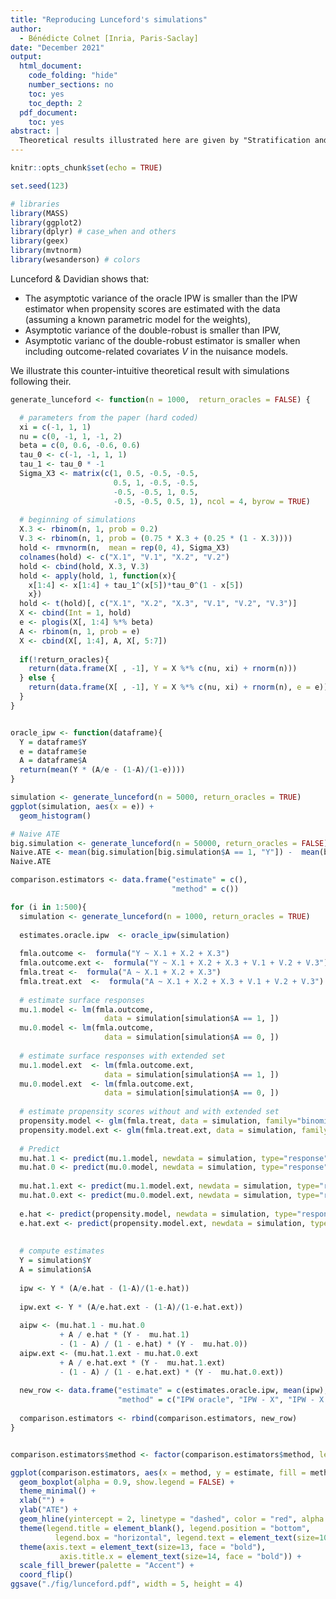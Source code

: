 ```yaml
---
title: "Reproducing Lunceford's simulations"
author:
  - Bénédicte Colnet [Inria, Paris-Saclay]
date: "December 2021"
output:
  html_document:
    code_folding: "hide"
    number_sections: no
    toc: yes
    toc_depth: 2
  pdf_document:
    toc: yes
abstract: | 
  Theoretical results illustrated here are given by "Stratification and weighting via the propensity score in estimation of causal treatment effects: a comparative study" from Lunceford & Davidian in 2004, and the code is inpired from the *geex* library from Bradley Saul. 
---
```


```r
knitr::opts_chunk$set(echo = TRUE)

set.seed(123)

# libraries
library(MASS)
library(ggplot2)
library(dplyr) # case_when and others
library(geex)
library(mvtnorm)
library(wesanderson) # colors
```

Lunceford & Davidian shows that:

- The asymptotic variance of the oracle IPW is smaller than the IPW estimator when propensity scores are estimated with the data (assuming a known parametric model for the weights),
- Asymptotic variance of the double-robust is smaller than IPW,
- Asymptotic varianc of the double-robust estimator is smaller when including outcome-related covariates $V$ in the nuisance models.

We illustrate this counter-intuitive theoretical result with simulations following their.


```r
generate_lunceford <- function(n = 1000,  return_oracles = FALSE) {

  # parameters from the paper (hard coded)
  xi = c(-1, 1, 1)
  nu = c(0, -1, 1, -1, 2)
  beta = c(0, 0.6, -0.6, 0.6)
  tau_0 <- c(-1, -1, 1, 1)
  tau_1 <- tau_0 * -1
  Sigma_X3 <- matrix(c(1, 0.5, -0.5, -0.5, 
                       0.5, 1, -0.5, -0.5,
                       -0.5, -0.5, 1, 0.5, 
                       -0.5, -0.5, 0.5, 1), ncol = 4, byrow = TRUE)
  
  # beginning of simulations
  X.3 <- rbinom(n, 1, prob = 0.2)
  V.3 <- rbinom(n, 1, prob = (0.75 * X.3 + (0.25 * (1 - X.3))))
  hold <- rmvnorm(n,  mean = rep(0, 4), Sigma_X3)
  colnames(hold) <- c("X.1", "V.1", "X.2", "V.2")
  hold <- cbind(hold, X.3, V.3)
  hold <- apply(hold, 1, function(x){
    x[1:4] <- x[1:4] + tau_1^(x[5])*tau_0^(1 - x[5])
    x})
  hold <- t(hold)[, c("X.1", "X.2", "X.3", "V.1", "V.2", "V.3")]
  X <- cbind(Int = 1, hold)
  e <- plogis(X[, 1:4] %*% beta)
  A <- rbinom(n, 1, prob = e)
  X <- cbind(X[, 1:4], A, X[, 5:7])
  
  if(!return_oracles){
    return(data.frame(X[ , -1], Y = X %*% c(nu, xi) + rnorm(n)))
  } else {
    return(data.frame(X[ , -1], Y = X %*% c(nu, xi) + rnorm(n), e = e))
  }
}


oracle_ipw <- function(dataframe){
  Y = dataframe$Y
  e = dataframe$e
  A = dataframe$A
  return(mean(Y * (A/e - (1-A)/(1-e))))
}

```

```r
simulation <- generate_lunceford(n = 5000, return_oracles = TRUE)
ggplot(simulation, aes(x = e)) +
  geom_histogram()
```
```r
# Naive ATE
big.simulation <- generate_lunceford(n = 50000, return_oracles = FALSE)
Naive.ATE <- mean(big.simulation[big.simulation$A == 1, "Y"]) -  mean(big.simulation[big.simulation$A == 0, "Y"])
Naive.ATE
```



```r
comparison.estimators <- data.frame("estimate" = c(),
                                    "method" = c())

for (i in 1:500){
  simulation <- generate_lunceford(n = 1000, return_oracles = TRUE)
  
  estimates.oracle.ipw  <- oracle_ipw(simulation)
  
  fmla.outcome <-  formula("Y ~ X.1 + X.2 + X.3")
  fmla.outcome.ext <-  formula("Y ~ X.1 + X.2 + X.3 + V.1 + V.2 + V.3")
  fmla.treat <-  formula("A ~ X.1 + X.2 + X.3")
  fmla.treat.ext  <-  formula("A ~ X.1 + X.2 + X.3 + V.1 + V.2 + V.3")
  
  # estimate surface responses
  mu.1.model <- lm(fmla.outcome, 
                     data = simulation[simulation$A == 1, ])
  mu.0.model <- lm(fmla.outcome, 
                     data = simulation[simulation$A == 0, ])
  
  # estimate surface responses with extended set
  mu.1.model.ext  <- lm(fmla.outcome.ext, 
                     data = simulation[simulation$A == 1, ])
  mu.0.model.ext  <- lm(fmla.outcome.ext, 
                     data = simulation[simulation$A == 0, ])
  
  # estimate propensity scores without and with extended set
  propensity.model <- glm(fmla.treat, data = simulation, family="binomial")
  propensity.model.ext <- glm(fmla.treat.ext, data = simulation, family="binomial")
  
  # Predict
  mu.hat.1 <- predict(mu.1.model, newdata = simulation, type="response")
  mu.hat.0 <- predict(mu.0.model, newdata = simulation, type="response")
  
  mu.hat.1.ext <- predict(mu.1.model.ext, newdata = simulation, type="response")
  mu.hat.0.ext <- predict(mu.0.model.ext, newdata = simulation, type="response")
  
  e.hat <- predict(propensity.model, newdata = simulation, type="response")
  e.hat.ext <- predict(propensity.model.ext, newdata = simulation, type="response")
  
  
  # compute estimates
  Y = simulation$Y
  A = simulation$A
  
  ipw <- Y * (A/e.hat - (1-A)/(1-e.hat))
  
  ipw.ext <- Y * (A/e.hat.ext - (1-A)/(1-e.hat.ext))
  
  aipw <- (mu.hat.1 - mu.hat.0
           + A / e.hat * (Y -  mu.hat.1)
           - (1 - A) / (1 - e.hat) * (Y -  mu.hat.0))
  aipw.ext <- (mu.hat.1.ext - mu.hat.0.ext
           + A / e.hat.ext * (Y -  mu.hat.1.ext)
           - (1 - A) / (1 - e.hat.ext) * (Y -  mu.hat.0.ext))
  
  new_row <- data.frame("estimate" = c(estimates.oracle.ipw, mean(ipw), mean(ipw.ext), mean(aipw), mean(aipw.ext)),
                        "method" = c("IPW oracle", "IPW - X", "IPW - X + V", "AIPW - X", "AIPW - X + V"))
  
  comparison.estimators <- rbind(comparison.estimators, new_row)
}


comparison.estimators$method <- factor(comparison.estimators$method, levels = c("IPW oracle", "IPW - X", "IPW - X + V", "AIPW - X", "AIPW - X + V"))
```



```r
ggplot(comparison.estimators, aes(x = method, y = estimate, fill = method)) +
  geom_boxplot(alpha = 0.9, show.legend = FALSE) +
  theme_minimal() +
  xlab("") +
  ylab("ATE") +
  geom_hline(yintercept = 2, linetype = "dashed", color = "red", alpha = 0.8, size = 0.8) +
  theme(legend.title = element_blank(), legend.position = "bottom", 
          legend.box = "horizontal", legend.text = element_text(size=10)) +
  theme(axis.text = element_text(size=13, face = "bold"),
           axis.title.x = element_text(size=14, face = "bold")) +
  scale_fill_brewer(palette = "Accent") +
  coord_flip()
ggsave("./fig/lunceford.pdf", width = 5, height = 4)
```

